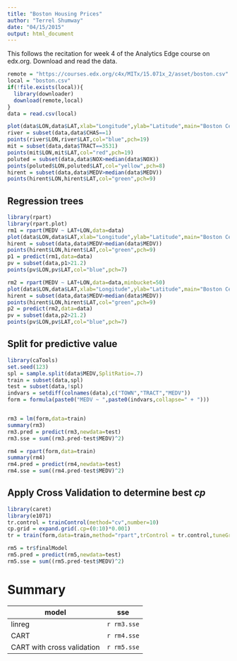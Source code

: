 ```yaml
---
title: "Boston Housing Prices"
author: "Terrel Shumway"
date: "04/15/2015"
output: html_document
---
```


This follows the recitation for week 4 of the Analytics Edge course on edx.org.
Download and read the data.

```r
remote = "https://courses.edx.org/c4x/MITx/15.071x_2/asset/boston.csv"
local = "boston.csv"
if(!file.exists(local)){
  library(downloader)
  download(remote,local)
}
data = read.csv(local)
```

```r
plot(data$LON,data$LAT,xlab="Longitude",ylab="Latitude",main="Boston Census Zones")
river = subset(data,data$CHAS==1)
points(river$LON,river$LAT,col="blue",pch=19)
mit = subset(data,data$TRACT==3531)
points(mit$LON,mit$LAT,col="red",pch=19)
poluted = subset(data,data$NOX>median(data$NOX))
points(poluted$LON,poluted$LAT,col="yellow",pch=8)
hirent = subset(data,data$MEDV>median(data$MEDV))
points(hirent$LON,hirent$LAT,col="green",pch=9)
```


## Regression trees
```r
library(rpart)
library(rpart.plot)
rm1 = rpart(MEDV ~ LAT+LON,data=data)
plot(data$LON,data$LAT,xlab="Longitude",ylab="Latitude",main="Boston Census Zones")
hirent = subset(data,data$MEDV>median(data$MEDV))
points(hirent$LON,hirent$LAT,col="green",pch=9)
p1 = predict(rm1,data=data)
pv = subset(data,p1>21.2)
points(pv$LON,pv$LAT,col="blue",pch=7)
```

```r
rm2 = rpart(MEDV ~ LAT+LON,data=data,minbucket=50)
plot(data$LON,data$LAT,xlab="Longitude",ylab="Latitude",main="Boston Census Zones")
hirent = subset(data,data$MEDV>median(data$MEDV))
points(hirent$LON,hirent$LAT,col="green",pch=9)
p2 = predict(rm2,data=data)
pv = subset(data,p2>21.2)
points(pv$LON,pv$LAT,col="blue",pch=7)
```

## Split for predictive value
```r
library(caTools)
set.seed(123)
spl = sample.split(data$MEDV,SplitRatio=.7)
train = subset(data,spl)
test = subset(data,!spl)
indvars = setdiff(colnames(data),c("TOWN","TRACT","MEDV"))
form = formula(paste0("MEDV ~ ",paste0(indvars,collapse=" + ")))


rm3 = lm(form,data=train)
summary(rm3)
rm3.pred = predict(rm3,newdata=test)
rm3.sse = sum((rm3.pred-test$MEDV)^2)

rm4 = rpart(form,data=train)
summary(rm4)
rm4.pred = predict(rm4,newdata=test)
rm4.sse = sum((rm4.pred-test$MEDV)^2)

```

## Apply Cross Validation to determine best *cp*

```r
library(caret)
library(e1071)
tr.control = trainControl(method="cv",number=10)
cp.grid = expand.grid(.cp=(0:10)*0.001)
tr = train(form,data=train,method="rpart",trControl = tr.control,tuneGrid=cp.grid)

rm5 = tr$finalModel
rm5.pred = predict(rm5,newdata=test)
rm5.sse = sum((rm5.pred-test$MEDV)^2)

```

# Summary

model   | sse
--------|-----
linreg  | `r rm3.sse`
CART    | `r rm4.sse`
CART with cross validation | `r rm5.sse`
